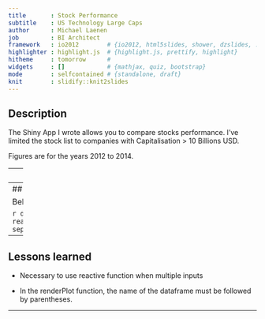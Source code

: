 ```yaml
---
title       : Stock Performance 
subtitle    : US Technology Large Caps
author      : Michael Laenen
job         : BI Architect
framework   : io2012        # {io2012, html5slides, shower, dzslides, ...}
highlighter : highlight.js  # {highlight.js, prettify, highlight}
hitheme     : tomorrow      #
widgets     : []            # {mathjax, quiz, bootstrap}
mode        : selfcontained # {standalone, draft}
knit        : slidify::knit2slides
---
```


## Description

The Shiny App I wrote allows you to compare stocks performance. I've limited the
stock list to companies with Capitalisation > 10 Billions USD.

Figures are for the years 2012 to 2014.

---
## Details

Based on real stock price history (Adj Close) renormalized on a 100 basis to allow compariso in return.

---
## Example

Below a sample of the first 5 lines of the CSV file.

```r
data <- read.csv("D:/Coursera/Repository/DataProduct/perf_history.csv", sep=",", header=T)
head(data, 5)
```

---
## Lessons learned

- Necessary to use reactive function when multiple inputs

- In the renderPlot function, the name of the dataframe must be followed by parentheses.

---
